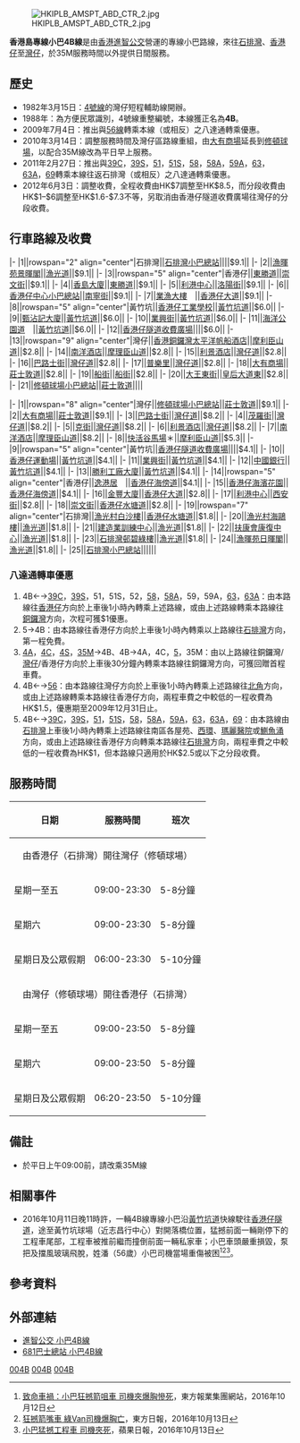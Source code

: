 {{公共汽車路線基礎資訊
|路線名稱=專線小巴4B線
|代表圖像= WM5138 Hong Kong Island 4B 29-01-2020.jpg
|經營者=進智公交
|所屬車廠=
|路線用車=[[豐田Coaster|豐田Coaster]]<br>[[三菱Fuso_Rosa|三菱Fuso Rosa]]
|起點站=[[石排灣邨公共運輸交匯處|香港仔（石排灣）]]
|途經地點=[[黃竹坑|黃竹坑]]、[[香港仔隧道|香港仔隧道]]
|去程途經地點=
|回程途經地點=
|終點站=[[灣仔|灣仔]]（[[修頓球場|修頓球場]]）
|路線性質=
|全程行駛里程=
|單程行駛里程=
|全程行車時間=
|單程行車時間=約20分鐘
|服務時間=
|起點站服務時間=星期一至六：09:00-23:30<br>星期日及公眾假期：06:00-23:30
|終點站服務時間=星期一至六：09:00-23:50<br>星期日及公眾假期：06:20-23:50
|班次頻率=5-10分鐘一班
|全程收費=$9.1
|分段收費站點=
|去程分段收費站點=石排灣往香港仔中心：$1.8<br>香港仔工業學校往灣仔：$6.0<br>香港仔隧道收費廣場往灣仔：$5.3<br>過香港仔隧道後往灣仔：$2.8
|回程分段收費站點=巴路士街往石排灣：$8.2<br>跑馬地馬場往石排灣：$5.3<br>過香港仔隧道後往石排灣：$4.1<br>金豐大廈往石排灣：$2.8
|服務時間以外替代路線=[[香港島專線小巴4A線|香港島專線小巴N4A線]]、[[香港島專線小巴35M線|35M線]]
|主要競爭交通=[[城巴37A線|城巴37A線]]、[[城巴37B線|城巴37B線]] 
|備註=
|走線圖=GM4B RtMap.png
|走線圖說明=此線的走線圖
}}
[[File:HKIPLB_AMSPT_ABD_CTR_2.jpg|thumb]]

'''香港島專線小巴4B線'''是由[[香港|香港]][[進智公交|進智公交]]營運的專線小巴路線，來往[[石排灣_(香港仔)|石排灣]]、[[香港仔|香港仔]]至[[灣仔|灣仔]]，於35M服務時間以外提供日間服務。

==歷史==
*1982年3月15日：[[香港島專線小巴4A線|4號線]]的灣仔短程輔助線開辦。
*1988年：為方便民眾識別，4號線重整編號，本線獲正名為'''4B'''。
*2009年7月4日：推出與[[香港島專線小巴56線|56線]]轉乘本線（或相反）之八達通轉乘優惠。
*2010年3月14日：調整服務時間及灣仔區路線重組，由[[大有商場|大有商場]]延長到[[修頓球場|修頓球場]]，以配合35M線改為平日早上服務。
*2011年2月27日：推出與[[香港島專線小巴39C線|39C]]，[[香港島專線小巴39S線|39S]]，[[香港島專線小巴51線|51]]，[[香港島專線小巴51S線|51S]]，[[香港島專線小巴58線|58]]，[[香港島專線小巴58A線|58A]]，[[香港島專線小巴59A線|59A]]，[[香港島專線小巴63線|63]]，[[香港島專線小巴63A線|63A]]，[[香港島專線小巴69線|69]]轉乘本線往返石排灣（或相反）之八達通轉乘優惠。
*2012年6月3日：調整收費，全程收費由HK$7調整至HK$8.5，而分段收費由HK$1–$6調整至HK$1.6-$7.3不等，另取消由香港仔隧道收費廣場往灣仔的分段收費。

==行車路線及收費==
{{HkbuswalklistH
| type = 4
| title-bgcolor = #CCFFCC
| title-namecolor = black
| routedata = 港島專綫小巴4B線　[[石排灣邨公共運輸交匯處|香港仔(石排灣)]]→[[灣仔|灣仔]]([[修頓球場|修頓球場]])
| list-bgcolor = green
| list-namecolor = white
}}
|-
|1||rowspan="2" align="center"|石排灣||[[石排灣邨公共運輸交匯處|石排灣小巴總站]]||||$9.1||
|-
|2||[[漁暉苑|漁暉苑景暉閣]]||[[漁光道|漁光道]]||$9.1||
|-
|3||rowspan="5" align="center"|香港仔||[[東勝道|東勝道]]||[[崇文街|崇文街]]||$9.1||
|-
|4||[[香島大廈|香島大廈]]||[[東勝道|東勝道]]||$9.1||
|-
|5||[[利港中心|利港中心]]||[[洛陽街|洛陽街]]||$9.1||
|-
|6||[[香港仔中心|香港仔中心小巴總站]]||[[南寧街|南寧街]]||$9.1||
|-
|7||[[業漁大樓|業漁大樓]]　{{Textformat/link|bgcolor=green|color=white|逸港居}}||[[香港仔大道|香港仔大道]]||$9.1||
|-
|8||rowspan="5" align="center"|黃竹坑||[[香港仔工業學校|香港仔工業學校]]||[[黃竹坑道|黃竹坑道]]||$6.0||
|-
|9||[[甄沾記大廈|甄沾記大廈]]||[[黃竹坑道|黃竹坑道]]||$6.0||
|-
|10||[[業興街|業興街]]||[[黃竹坑道|黃竹坑道]]||$6.0||
|-
|11||[[海洋公園道|海洋公園道]]　{{Textformat/link|bgcolor=green|color=white|香港仔運動場}}||[[黃竹坑道|黃竹坑道]]||$6.0||
|-
|12||[[香港仔隧道|香港仔隧道收費廣場]]||||$6.0||
{{Routemapbreak|colspan=6|{{SR|1}}[[香港仔隧道|香港仔隧道]]、[[黃泥涌峽天橋|黃泥涌峽天橋]]}}
|-
|13||rowspan="9" align="center"|灣仔||[[香港銅鑼灣太平洋帆船酒店|香港銅鑼灣太平洋帆船酒店]]||[[摩利臣山道|摩利臣山道]]||$2.8||
|-
|14||[[南洋酒店|南洋酒店]]||[[摩理臣山道|摩理臣山道]]||$2.8||
|-
|15||[[利景酒店|利景酒店]]||[[灣仔道|灣仔道]]||$2.8||
|-
|16||[[巴路士街|巴路士街]]||[[灣仔道|灣仔道]]||$2.8||
|-
|17||[[普樂里|普樂里]]||[[灣仔道|灣仔道]]||$2.8||
|-
|18||[[大有商場|大有商場]]||[[莊士敦道|莊士敦道]]||$2.8||
|-
|19||[[船街|船街]]||[[船街|船街]]||$2.8||
|-
|20||[[大王東街|大王東街]]||[[皇后大道東_(街道)|皇后大道東]]||$2.8||
|-
|21||[[修頓球場|修頓球場小巴總站]]||[[莊士敦道|莊士敦道]]||||
{{HkbuswalklistF}}

{{HkbuswalklistH
| type = 4
| title-bgcolor = #CCFFCC
| title-namecolor = black
| routedata = 港島專綫小巴4B線　[[灣仔|灣仔]]([[修頓球場|修頓球場]])→[[石排灣邨公共運輸交匯處|香港仔(石排灣)]]
| list-bgcolor = green
| list-namecolor = white
}}
|-
|1||rowspan="8" align="center"|灣仔||[[修頓球場|修頓球場小巴總站]]||[[莊士敦道|莊士敦道]]||$9.1||
|-
|2||[[大有商場|大有商場]]||[[莊士敦道|莊士敦道]]||$9.1||
|-
|3||[[巴路士街|巴路士街]]||[[灣仔道|灣仔道]]||$8.2||
|-
|4||[[茂羅街|茂羅街]]||[[灣仔道|灣仔道]]||$8.2||
|-
|5||[[克街|克街]]||[[灣仔道|灣仔道]]||$8.2||
|-
|6||[[利景酒店|利景酒店]]||[[灣仔道|灣仔道]]||$8.2||
|-
|7||[[南洋酒店|南洋酒店]]||[[摩理臣山道|摩理臣山道]]||$8.2||
|-
|8||[[快活谷馬場|快活谷馬場]]＊||[[摩利臣山道|摩利臣山道]]||$5.3||
{{Routemapbreak|colspan=6|{{SR|1}}[[黃泥涌峽天橋|黃泥涌峽天橋]]、[[香港仔隧道|香港仔隧道]]}}
|-
|9||rowspan="5" align="center"|黃竹坑||[[香港仔隧道|香港仔隧道收費廣場]]||||$4.1||
|-
|10||[[香港仔運動場|香港仔運動場]]||[[黃竹坑道|黃竹坑道]]||$4.1||
|-
|11||[[業興街|業興街]]||[[黃竹坑道|黃竹坑道]]||$4.1||
|-
|12||[[中國銀行|中國銀行]]||[[黃竹坑道|黃竹坑道]]||$4.1||
|-
|13||[[勝利工廠大廈|勝利工廠大廈]]||[[黃竹坑道|黃竹坑道]]||$4.1||
|-
|14||rowspan="5" align="center"|香港仔||[[逸港居|逸港居]]　{{Textformat/link|bgcolor=green|color=white|香港仔網球及壁球中心}}||[[香港仔海傍道|香港仔海傍道]]||$4.1||
|-
|15||[[香港仔海濱花園|香港仔海濱花園]]||[[香港仔海傍道|香港仔海傍道]]||$4.1||
|-
|16||[[金豐大廈|金豐大廈]]||[[香港仔大道|香港仔大道]]||$2.8||
|-
|17||[[利港中心|利港中心]]||[[西安街|西安街]]||$2.8||
|-
|18||[[崇文街|崇文街]]||[[香港仔水塘道|香港仔水塘道]]||$2.8||
|-
|19||rowspan="7" align="center"|石排灣||[[漁光村|漁光村白沙樓]]||[[香港仔水塘道|香港仔水塘道]]||$1.8||
|-
|20||[[漁光村|漁光村海鷗樓]]||[[漁光道|漁光道]]||$1.8||
|-
|21||[[建造業訓練中心|建造業訓練中心]]||[[漁光道|漁光道]]||$1.8||
|-
|22||[[扶康會康復中心|扶康會康復中心]]||[[漁光道|漁光道]]||$1.8||
|-
|23||[[石排灣邨|石排灣邨碧綠樓]]||[[漁光道|漁光道]]||$1.8||
|-
|24||[[漁暉苑|漁暉苑日暉閣]]||[[漁光道|漁光道]]||$1.8||
|-
|25||[[石排灣邨公共運輸交匯處|石排灣小巴總站]]||||||
{{HkbuswalklistF|1|圖例：＊跑馬地馬場賽馬日特別交通安排期間，所有班次將改經摩利臣山道、堅拿道西、堅拿道天橋 、告士打道、維園道、銅鑼灣天橋、告士打道、堅拿道天橋及黃泥涌峽天橋}}
{{fare-remarks|GMBSection1|fcs=Y}}

===八達通轉車優惠===
#4B←→[[香港島專線小巴39C線|39C]]，[[香港島專線小巴39S線|39S]]，51，51S，52，[[香港島專線小巴58線|58]]，[[香港島專線小巴58A線|58A]]，59，59A，[[香港島專線小巴63線|63]]，[[香港島專線小巴63A線|63A]]：由本路線往[[香港仔|香港仔]]方向於上車後1小時內轉乘上述路線，或由上述路線轉乘本路線往[[銅鑼灣|銅鑼灣]]方向，次程可獲$1優惠。
#5→4B：由本路線往香港仔方向於上車後1小時內轉乘以上路線往[[石排灣_(香港仔)|石排灣]]方向，第一程免費。
#[[香港島專線小巴4A線|4A]]，[[香港島專線小巴4C線|4C]]，[[香港島專線小巴4S線|4S]]，[[香港島專線小巴35M線|35M]]→4B、4B→4A，4C，[[香港島專線小巴5號線|5]]，35M：由以上路線往銅鑼灣/[[灣仔|灣仔]]/香港仔方向於上車後30分鐘內轉乘本路線往銅鑼灣方向，可獲回贈首程車費。
#4B←→[[香港島專線小巴56線|56]]：由本路線往灣仔方向於上車後1小時內轉乘上述路線往[[北角|北角]]方向，或由上述路線轉乘本路線往香港仔方向，兩程車費之中較低的一程收費為HK$1.5，優惠期至2009年12月31日止。
#4B←→[[香港島專線小巴39C線|39C]]，[[香港島專線小巴39S線|39S]]，[[香港島專線小巴51線|51]]，[[香港島專線小巴51S線|51S]]，[[香港島專線小巴58線|58]]，[[香港島專線小巴58A線|58A]]，[[香港島專線小巴59A線|59A]]，[[香港島專線小巴63線|63]]，[[香港島專線小巴63A線|63A]]，[[香港島專線小巴69線|69]]：由本路線由[[石排灣|石排灣]]上車後1小時內轉乘上述路線往南區各屋苑、[[西環|西環]]、[[瑪麗醫院|瑪麗醫院]]或[[鰂魚涌|鰂魚涌]]方向，或由上述路線往香港仔方向轉乘本路線往[[石排灣|石排灣]]方向，兩程車費之中較低的一程收費為HK$1，但本路線只適用於HK$2.5或以下之分段收費。

==服務時間==
{| class="wikitable"
! 日期 !! 服務時間 !! 班次
|-
|colspan="3" align="center"|由香港仔（石排灣）開往灣仔（修頓球場）
|-
|星期一至五||09:00-23:30||5-8分鐘
|-
|星期六||09:00-23:30||5-8分鐘
|-
|星期日及公眾假期||06:00-23:30||5-10分鐘
|-
|colspan="3" align="center"|由灣仔（修頓球場）開往香港仔（石排灣）
|-
|星期一至五||09:00-23:50||5-8分鐘
|-
|星期六||09:00-23:50||5-8分鐘
|-
|星期日及公眾假期||06:20-23:50||5-10分鐘
|}

==備註==
*於平日上午09:00前，請改乘35M線

==相關事件==
*2016年10月11日晚11時許，一輛4B線專線小巴沿[[黃竹坑道|黃竹坑道]]快線駛往[[香港仔隧道|香港仔隧道]]，途至黃竹坑球場（近志昌行中心）對開落橋位置，猛撼前面一輛剛停下的工程車尾部，工程車被推前繼而撞倒前面一輛私家車；小巴車頭嚴重損毀，泵把及擋風玻璃飛脫，姓潘（56歲）小巴司機當場重傷被困<ref>[http://hk.on.cc/hk/bkn/cnt/news/20161012/bkn-20161012001644885-1012_00822_001.html?eventsection=hk_news&eventid=402883475789c7570157b481d0553a5b 致命車禍：小巴狂撼箭咀車 司機夾爆胸慘死]，東方報業集團網站，2016年10月12日</ref><ref>[http://orientaldaily.on.cc/cnt/news/20161013/00176_026.html 狂撼箭嘴車 綠Van司機爆胸亡]，東方日報，2016年10月13日</ref><ref>[http://hk.apple.nextmedia.com/news/art/20161013/19799365 小巴猛撼工程車 司機夾死]，蘋果日報，2016年10月13日</ref>。

==參考資料==
<references/>

==外部連結==
*[http://www.amspt.com/jdownloads/Route/HK%20Island/4B.pdf 進智公交 小巴4B線]
*[https://web.archive.org/web/20080604162239/http://gmb.681busterminal.com/tc/gmb-hk-4b.html 681巴士總站 小巴4B線]

{{進智公交}}
{{香港南區小巴路線列表}}
{{灣仔區小巴路線列表}}
{{香港仔隧道小巴路線}}

[[Category:香港島小巴路線|004B]]
[[Category:南區小巴路線_(香港)|004B]]
[[Category:灣仔區小巴路線|004B]]
